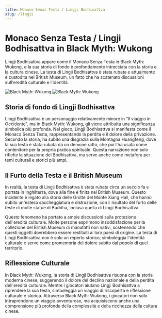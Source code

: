 ```yaml
---
title: Monaco Senza Testa / Lingji Bodhisattva
slug: /lingji
---
```


# Monaco Senza Testa / Lingji Bodhisattva in Black Myth: Wukong

Lingji Bodhisattva appare come il Monaco Senza Testa in Black Myth: Wukong, e la sua storia di fondo è profondamente intrecciata con la storia e la cultura cinese. La testa di Lingji Bodhisattva è stata rubata e attualmente è custodita nel British Museum, un fatto che ha scatenato discussioni sull'eredità culturale e l'identità.

<img src="https://image.informedainews.com/wutou.jpg" alt="Black Myth: Wukong"/>

<img src="https://image.informedainews.com/linji.jpeg" alt="Black Myth: Wukong"/>

## Storia di fondo di Lingji Bodhisattva

Lingji Bodhisattva è un personaggio relativamente minore in "Il viaggio in Occidente", ma in Black Myth: Wukong, gli viene attribuita una significanza simbolica più profonda. Nel gioco, Lingji Bodhisattva si manifesta come il Monaco Senza Testa, rappresentando la perdita e il dolore della privazione. Secondo la storia, ha subito una disgrazia sulla Montagna Huangfeng, dove la sua testa è stata rubata da un demone ratto, che poi l'ha usata come contenitore per la propria pratica spirituale. Questa narrazione non solo riflette la situazione del Bodhisattva, ma serve anche come metafora per temi culturali e storici più ampi.

## Il Furto della Testa e il British Museum

In realtà, la testa di Lingji Bodhisattva è stata rubata circa un secolo fa e portata in Inghilterra, dove alla fine è finita nel British Museum. Questo incidente è legato alla storia delle Grotte del Monte Xiang Hall, che hanno subito un'estesa saccheggiatura e distruzione, con il risultato del furto delle teste di molte statue di Buddha, inclusa quella di Lingji Bodhisattva.

Questo fenomeno ha portato a ampie discussioni sulla protezione dell'eredità culturale. Molte persone esprimono insoddisfazione per la collezione del British Museum di manufatti non nativi, sostenendo che questi oggetti dovrebbero essere restituiti ai loro paesi di origine. La testa di Lingji Bodhisattva non è solo un reperto storico; simboleggia l'identità culturale e serve come promemoria del dolore subito dal popolo di quel territorio.

## Riflessione Culturale

In Black Myth: Wukong, la storia di Lingji Bodhisattva risuona con la storia moderna cinese, suggerendo il dolore del declino nazionale e della perdita dell'eredità culturale. Mentre i giocatori aiutano Lingji Bodhisattva a riprendere la sua testa, simboleggia un viaggio di riscoperta e riflessione culturale e storica. Attraverso Black Myth: Wukong, i giocatori non solo intraprendono un viaggio avventuroso, ma acquisiscono anche una comprensione più profonda della complessità e della ricchezza della cultura cinese.